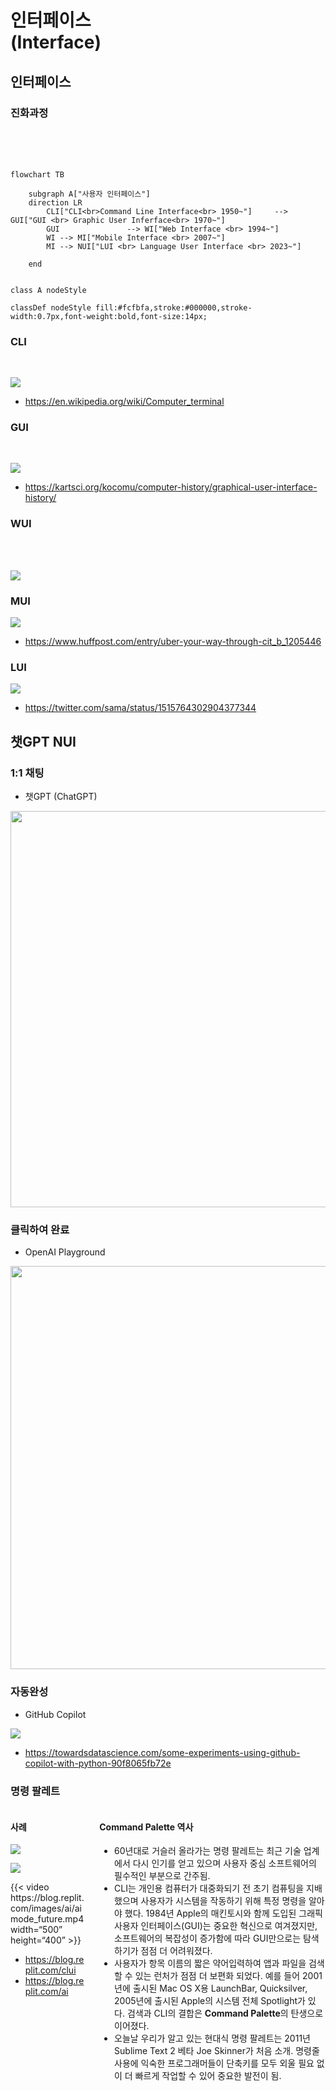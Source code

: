 # 인터페이스 <br> (Interface)

## 인터페이스 {.smaller}

::: panel-tabset
### 진화과정

<br> <br> <br>

```mermaid
flowchart TB
    
    subgraph A["사용자 인터페이스"]
    direction LR
        CLI["CLI<br>Command Line Interface<br> 1950~"]     --> GUI["GUI <br> Graphic User Inferface<br> 1970~"]
        GUI               --> WI["Web Interface <br> 1994~"]
        WI --> MI["Mobile Interface <br> 2007~"]
        MI --> NUI["LUI <br> Language User Interface <br> 2023~"]

    end


class A nodeStyle

classDef nodeStyle fill:#fcfbfa,stroke:#000000,stroke-width:0.7px,font-weight:bold,font-size:14px;
```

### CLI

<br>

![](images/interface/ui_cli.jpg){fig-align="center"}

-   <https://en.wikipedia.org/wiki/Computer_terminal>

### GUI

<br>

![](images/interface/ui_gui.jpg){fig-align="center"}

-   <https://kartsci.org/kocomu/computer-history/graphical-user-interface-history/>

### WUI

<br> <br>

![](images/interface/ui_web.jpg){fig-align="center"}

### MUI

![](images/interface/ui_mi.jpg){fig-align="center"}

-   <https://www.huffpost.com/entry/uber-your-way-through-cit_b_1205446>

### LUI

![](images/interface/sam_altman_LUI.jpg){fig-align="center"}

-   <https://twitter.com/sama/status/1515764302904377344>
:::

## 챗GPT NUI {.smaller}

::::::::: panel-tabset
### 1:1 채팅

-   챗GPT (ChatGPT)

![](images/interface/chatgpt_writing.gif){fig-align="center" width="634"}

### 클릭하여 완료

-   OpenAI Playground

![](images/interface/ui_playground.jpg){fig-align="center" width="645"}

### 자동완성

-   GitHub Copilot

![](images/interface/ui_copilot.gif){fig-align="center"}

-   <https://towardsdatascience.com/some-experiments-using-github-copilot-with-python-90f8065fb72e>

### 명령 팔레트

:::::::: columns
:::::: column
#### 사례

::::: r-stack
![](images/interface/command-tree.gif){fig-align="center"}

::: fragment
![](images/interface/generate_code.gif){fig-align="center"}
:::

::: fragment
{{< video https://blog.replit.com/images/ai/aimode_future.mp4 width="500" height="400" >}}
:::
:::::

-   <https://blog.replit.com/clui>
-   <https://blog.replit.com/ai>
::::::

::: column
#### Command Palette 역사

-   60년대로 거슬러 올라가는 명령 팔레트는 최근 기술 업계에서 다시 인기를 얻고 있으며 사용자 중심 소프트웨어의 필수적인 부분으로 간주됨.
-   CLI는 개인용 컴퓨터가 대중화되기 전 초기 컴퓨팅을 지배했으며 사용자가 시스템을 작동하기 위해 특정 명령을 알아야 했다. 1984년 Apple의 매킨토시와 함께 도입된 그래픽 사용자 인터페이스(GUI)는 중요한 혁신으로 여겨졌지만, 소프트웨어의 복잡성이 증가함에 따라 GUI만으로는 탐색하기가 점점 더 어려워졌다.
-   사용자가 항목 이름의 짧은 약어입력하여 앱과 파일을 검색할 수 있는 런처가 점점 더 보편화 되었다. 예를 들어 2001년에 출시된 Mac OS X용 LaunchBar, Quicksilver, 2005년에 출시된 Apple의 시스템 전체 Spotlight가 있다. 검색과 CLI의 결합은 **Command Palette**의 탄생으로 이어졌다.
-   오늘날 우리가 알고 있는 현대식 명령 팔레트는 2011년 Sublime Text 2 베타 Joe Skinner가 처음 소개. 명령줄 사용에 익숙한 프로그래머들이 단축키를 모두 외울 필요 없이 더 빠르게 작업할 수 있어 중요한 발전이 됨.
:::
::::::::
:::::::::